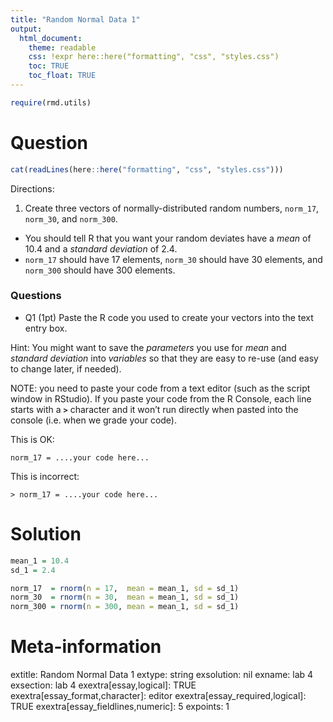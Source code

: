 ```yaml
---
title: "Random Normal Data 1"
output:  
  html_document:
    theme: readable
    css: !expr here::here("formatting", "css", "styles.css")
    toc: TRUE
    toc_float: TRUE
---
```



```r
require(rmd.utils)
```


Question
========

```r
cat(readLines(here::here("formatting", "css", "styles.css")))
```


Directions:

1. Create three vectors of normally-distributed random numbers, `norm_17`, `norm_30`, and `norm_300`.  
  - You should tell R that you want your random deviates have a *mean* of 10.4 and a *standard deviation* of 2.4.
  - `norm_17` should have 17 elements, `norm_30` should have 30 elements, and `norm_300` should have 300 elements.

<div class="questionborder">
### Questions

- Q1 (1pt) Paste the R code you used to create your vectors into the text entry box.
</div>

<div class="hintborder">
Hint: You might want to save the *parameters* you use for *mean* and *standard deviation* into *variables* so that they are easy to re-use (and easy to change later, if needed).
</div>

<div class="hintborder">
NOTE: you need to paste your code from a text editor (such as the script window in RStudio).  If you paste your code from the R Console, each line starts with a **`>`** character and it won't run directly when pasted into the console (i.e. when we grade your code).

This is OK:

`norm_17 = ....your code here...`

This is incorrect:

`> norm_17 = ....your code here...`

</div>






Solution
========


```r
mean_1 = 10.4
sd_1 = 2.4

norm_17  = rnorm(n = 17,  mean = mean_1, sd = sd_1)
norm_30  = rnorm(n = 30,  mean = mean_1, sd = sd_1)
norm_300 = rnorm(n = 300, mean = mean_1, sd = sd_1)
```





Meta-information
================
extitle: Random Normal Data 1
extype: string
exsolution: nil
exname: lab 4
exsection: lab 4
exextra[essay,logical]: TRUE
exextra[essay_format,character]: editor
exextra[essay_required,logical]: TRUE
exextra[essay_fieldlines,numeric]: 5
expoints: 1
